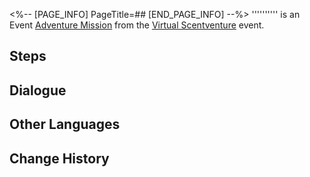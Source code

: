 <%-- [PAGE_INFO]
PageTitle=##
[END_PAGE_INFO] --%>
{{Stub|Dialogue.}}
{{Mission Infobox
|id            = 8016305
|title         = 
|image         = <!--Mission .png-->
|type          = Adventure
|event_name    = Virtual Scentventure
|chapter       = 
|requirements  = [[Trailblaze Mission]] ''[[Silent Galaxy]]'' completed
|summary       = <!--official mission summary from Fate's Atlas-->
|characters    = Cloudbot; Trailblazer
|startLocation = [[Herta Space Station]] - [[Base Zone]]
|world         = Herta Space Station
|area          = Base Zone
|prev          = 
|next          = 
|rewards       = 
}}
'''''''''' is an Event [[Adventure Mission]] from the [[Virtual Scentventure]] event.

==Steps==


<!--
==Gameplay Notes==

--><!--
==Trial Character==

-->
==Dialogue==
{{Stub Dialogue}}

{{Dialogue End}}

==Other Languages==
{{Other Languages
|en   = 
|zhs  = 
|zht  = 
|ja   = 
|ko   = 
|es   = 
|fr   = 
|ru   = 
|th   = 
|vi   = 
|de   = 
|id   = 
|pt   = 
}}

==Change History==
{{Change History|1.6}}
